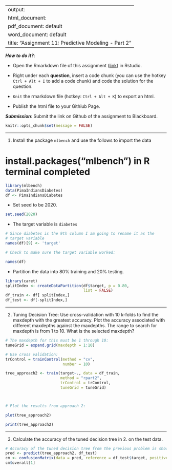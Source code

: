 
---
output: 
  html_document:
  pdf_document: default
  word_document: default
title: "Assignment 11: Predictive Modeling - Part 2"
---

***How to do it?***: 

- Open the Rmarkdown file of this assignment ([link](fa2021_assignment11.Rmd)) in Rstudio. 

- Right under each **question**, insert  a code chunk (you can use the hotkey `Ctrl + Alt + I` to add a code chunk) and code the solution for the question. 

- `Knit` the rmarkdown file (hotkey: `Ctrl + Alt + K`) to export an html.  

-  Publish the html file to your Githiub Page. 

***Submission***: Submit the link on Github of the assignment to Blackboard.

```r
knitr::opts_chunk$set(message = FALSE)
```


-------

1. Install the package `mlbench` and use the follows to import the data


# install.packages("mlbench") in R terminal completed

```r
library(mlbench)
data(PimaIndiansDiabetes)
df <- PimaIndiansDiabetes
```

- Set seed to be 2020. 

```r
set.seed(2020)


```




- The target variable is `diabetes`

```r
# Since diabetes is the 9th column I am going to rename it as the
# target variable
names(df)[9] <- 'target'


```



```r
# Check to make sure the target variable worked:

names(df)

```


- Partition the data into 80% training and 20% testing.

```r

library(caret)
splitIndex <- createDataPartition(df$target, p = 0.80,
                                  list = FALSE)
df_train <- df[ splitIndex,]
df_test <- df[-splitIndex,]

```


-------

2. Tuning Decision Tree:  Use cross-validation with 10 k-folds to find the maxdepth with the greatest accuracy. Plot the accuracy associated with different maxdepths against the maxdepths. The range to search for maxdepth is from 1 to 10. What is the selected maxdepth?

```r
# The maxdepth for this must be 1 through 10:
tuneGrid = expand.grid(maxdepth = 1:10)

# Use cross validation:
trControl = trainControl(method = "cv",
                         number = 10)

tree_approach2 <- train(target~., data = df_train,
                        method = "rpart2",
                        trControl = trControl,
                        tuneGrid = tuneGrid)




```



```r
# Plot the results from approach 2:

plot(tree_approach2)


```



```r

print(tree_approach2)


```


-------

3. Calculate the accuracy of the tuned decision tree in 2. on the test data.


```r
# Accuracy of the tuned decision tree from the previous problem is shown below:
pred <- predict(tree_approach2, df_test)
cm <- confusionMatrix(data = pred, reference = df_test$target, positive = "pos")
cm$overall[1]




```

